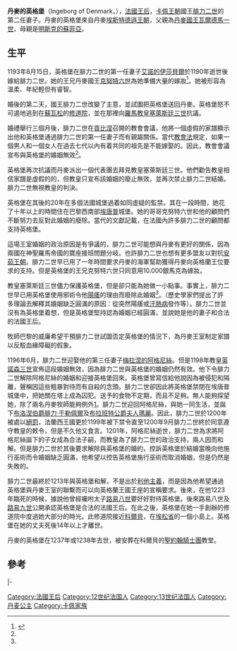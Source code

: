 {{Infobox Royalty
| name = 丹麥的英格堡<br />Ingeborg of Denmark
| image = Ingeborg_of_denmark.jpg
| caption =
| succession =[[法國王后和皇后列表|法國王后]]
| consort = yes
| reign =1193年<br>1200年至1223年（24年）
| regent =
| reg-type =在位
| predecessor = [[艾諾的伊莎貝爾|艾諾的伊莎貝爾]]
| successor = [[卡斯蒂利亞的布蘭卡|卡斯蒂利亞的布蘭卡]]
| spouse = [[腓力二世_(法蘭西)|腓力二世]]
| issue = 
| issue-link = #子孫
| house = [[埃斯特德遜王朝|埃斯特德遜王朝]]
| father = [[瓦爾德馬一世_(丹麥)|瓦爾德馬一世]]
| mother = [[明斯克的蘇菲亞|明斯克的蘇菲亞]]
| date of birth = {{Birth date|1175|1|1|df=yes}}
| place of birth = 
| date of death = {{Death date and age|1236|7|29|1175|1|1|df=y}}
| place of death = 
| place of burial =
|religion = [[天主教會|天主教會]]
}}

'''丹麥的英格堡'''（Ingeborg of Denmark，{{bd|1175年||1236年|7月29日|}}），[[法國王后和皇后列表|法國王后]]，[[卡佩王朝|卡佩王朝]]國王[[腓力二世_(法蘭西)|腓力二世]]的第二任妻子。丹麥的英格堡來自丹麥[[埃斯特德遜王朝|埃斯特德遜王朝]]，父親為[[丹麥國王|丹麥國王]][[瓦爾德馬一世_(丹麥)|瓦爾德馬一世]]，母親是[[明斯克的蘇菲亞|明斯克的蘇菲亞]]。

== 生平 ==
1193年8月15日，英格堡在腓力二世的第一任妻子[[艾諾的伊莎貝爾|艾諾的伊莎貝爾]]於1190年逝世後嫁給腓力二世。她的王兄丹麥國王[[克努特六世|克努特六世]]為她準備大量的嫁妝<ref name=epistolae>{{Cite web |url=http://epistolae.ccnmtl.columbia.edu/woman/68.html |title="Ingeborg of Denmark, queen of France", ''Epistolae'', Columbia University |access-date=2016-03-16 |archive-url=https://web.archive.org/web/20161220221826/https://epistolae.ccnmtl.columbia.edu/woman/68.html |archive-date=2016-12-20 |dead-url=yes }}</ref>。她被形容為溫柔、年紀輕但有睿智。

婚後的第二天，國王腓力二世改變了主意，並試圖把英格堡送回丹麥。英格堡怒不可遏地逃到在[[蘇瓦松|蘇瓦松]]的[[修道院|修道院]]，並在那裡向[[羅馬教皇|羅馬教皇]][[塞萊斯廷三世|塞萊斯廷三世]]抗議。

婚禮舉行三個月後，腓力二世在[[貢比涅|貢比涅]]召開的教會會議，他將一個虛假的家譜顯示出他和英格堡通過腓力二世的第一任妻子而有親屬關係。當代[[教會法|教會法]]規定，如果一個男人和一個女人在過去七代以內有着共同的祖先是不能嫁娶的。因此，教會會議宣布與英格堡的婚姻無效<ref name=epistolae/>。

英格堡再次抗議而丹麥派出一個代表團去拜見教皇塞萊斯廷三世。他們勸告教皇相信家譜是虛假的的，但教皇只宣布該婚姻的廢止無效，並再次禁止腓力二世結婚。腓力二世無視教皇的判決。

英格堡在其後的20年在多個法國城堡過着如同虛疑的監禁。其在一段時間，她花了十年以上的時間住在巴黎西南部[[埃唐普|埃唐普]]城堡。她的哥哥克努特六世和他的顧問們不斷努力去反對此婚姻的廢除。當代的文獻記載，在法國內許多腓力二世的顧問都支持英格堡。

這場王室婚姻的政治原因是有爭議的，腓力二世可能想與丹麥有更好的關係，因為兩國在神聖羅馬帝國的寶座接班問題分岐。也許腓力二世也想有更多盟友以對抗[[安茹王朝|安茹王朝]]。腓力二世早已用了一年時間要求丹麥的海軍幫助獲得丹麥向​​英格蘭王位要求的支持。但是英格堡的王兄克努特六世只同意用10.000銀馬克為嫁妝。

教皇塞萊斯廷三世儘力保護英格堡，但是卻只能為她做一小點事。事實上，腓力二世早已用英格堡使用邪術令他[[陽痿|陽痿]]的理由而廢除此婚姻<ref name=epistolae/>。（歷史學家們提出了許多理論去解釋其婚姻缺乏圓滿的原因：從突然陽痿或[[汗熱病|汗熱病]]發作等）。腓力二世並沒有為英格堡着想，但是英格堡堅持認為婚姻已經圓滿，並說她是他的妻子和合法的法國王后。

牧師巴黎的威廉希望干預腓力二世試圖否定英格堡的情況下，為丹麥王室制定家譜以反駁血緣障礙的假象。

1196年6月，腓力二世迎娶他的第三任妻子[[梅拉涅的阿格尼絲|梅拉涅的阿格尼絲]]。但是1198年教皇[[英諾森三世|英諾森三世]]宣佈這段婚姻無效，因為腓力二世與英格堡的婚姻仍然有效。他下令腓力二世解除阿格尼絲的婚姻和迎接英格堡回來。英格堡曾寫信給他說因為被侵犯和隔離，聲稱因這些粗暴對待而有自殺的念頭。腓力二世卻因此將英格堡禁閉在埃唐普城堡中，把她關在塔上成為囚犯。送予的食物不定期，而且不足夠。無人能夠探望她，除了兩名丹麥牧師能夠例外[http://www.corpusetampois.com/che-20-guibourge1957etampes702chateauprison.html]{{Wayback|url=http://www.corpusetampois.com/che-20-guibourge1957etampes702chateauprison.html |date=20160303182127 }}。腓力二世迎回阿格尼絲，與她一同生活，並誕下[[布洛涅伯爵|布洛涅伯爵]][[腓力·于勒佩爾|腓力·于勒佩爾]]及[[瑪麗_(法蘭西)|布拉班特公爵夫人瑪麗]]。因此，腓力二世於1200年被處以[[絕罰|絕罰]]，法蘭西王國更於1199年被下禁令直至1200年9月腓力二世終於同意遵守教皇的敕令，但是不久他又食言。1201年，阿格尼絲逝世，腓力二世為求將阿格尼絲誕下的子女成為合法子嗣，而教皇為了腓力二世的政治支持，兩人因而和解。但是腓力二世於其後要求解除與英格堡的婚約，控訴英格堡於結婚當晚向他施行巫術而令婚姻缺乏圓滿，他希望以控告英格堡施行巫術而取消婚姻，但是仍然是失敗的。

腓力二世最終於1213年與英格堡和解，不是出於[[利他主義|利他主義]]，而是因為他希望通過英格堡與丹麥王室的聯繫而可以向英格蘭王國王座的宣稱要求。後來，在他1223年臨死的時候，據說他曾經囑咐太子[[路易八世_(法兰西)|路易八世]]要好好對待英格堡。後來路易八世及[[路易九世_(法兰西)|路易九世]]公開承認英格堡是合法的法國王后。在此之後，英格堡在她一手創辦的修道院中度過她大部分的時光。此修道院接近[[科爾貝埃索納|科爾貝]]，在[[埃松省|埃松省]]的一個小島上。英格堡在她的丈夫死後14年以上才離世。

丹麥的英格堡在1237年或1238年去世，被安葬在科爾貝的[[聖約翰騎士團|聖約翰騎士團]]教堂。

== 參考 ==
{{Reflist}}

{{S-start}}
{{S-hou|[[埃斯特德遜王朝|埃斯特德遜王朝]]||1175年|1236年|7月29日|}}
{{S-roy|fr}}
|-
{{S-bef | before = [[艾諾的伊莎貝爾|艾諾的伊莎貝爾]] }}
{{S-ttl| title = [[法國王后和皇后列表|法國王后]]| years = 1193年}}
{{S-vac| next = [[梅拉涅的阿格尼絲|梅拉涅的阿格尼絲]]}}
{{S-bef | before = [[梅拉涅的阿格尼絲|梅拉涅的阿格尼絲]] }}
{{S-ttl| title = [[法國王后和皇后列表|法國王后]]| years = 1200年－1223年}}
{{S-vac| next = [[卡斯蒂利亞的布蘭卡|卡斯蒂利亞的布蘭卡]]}}
{{End}}

{{Authority control}}


{{DEFAULTSORT:Ingeborg of Denmark}}

[[Category:法國王后|Category:法國王后]]
[[Category:12世纪法国人|Category:12世纪法国人]]
[[Category:13世纪法国人|Category:13世纪法国人]]
[[Category:丹麦公主|Category:丹麦公主]]
[[Category:卡佩家族|Category:卡佩家族]]